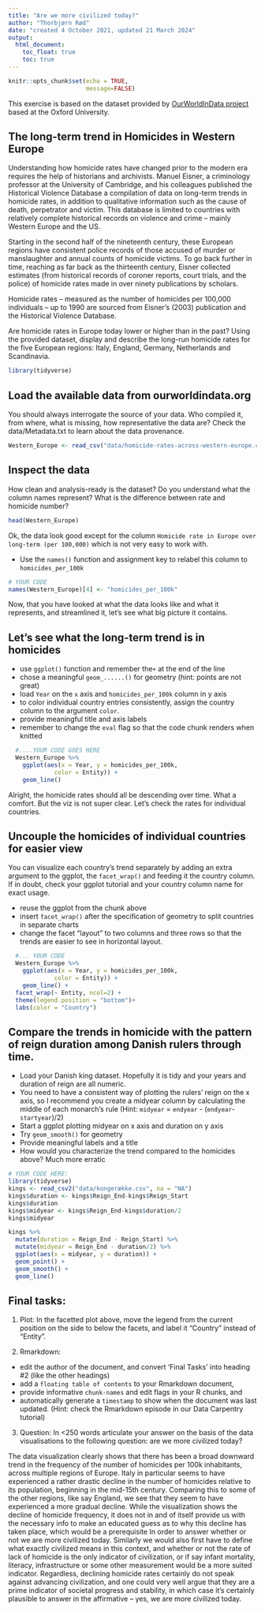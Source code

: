 ```yaml
---
title: "Are we more civilized today?"
author: "Thorbjørn Rød"
date: "created 4 October 2021, updated 21 March 2024"
output:
  html_document:
    toc_float: true
    toc: true
---
```


```r
knitr::opts_chunk$set(echo = TRUE,
                      message=FALSE)
```
This exercise is based on the dataset provided by [OurWorldInData project](https://ourworldindata.org/homicides) based at the Oxford University.

## The long-term trend in Homicides in Western Europe

Understanding how homicide rates have changed prior to the modern era requires the help of historians and archivists. Manuel Eisner, a criminology professor at the University of Cambridge, and his colleagues published the Historical Violence Database \href{https://cjrc.osu.edu/research/interdisciplinary/hvd}: a compilation of data on long-term trends in homicide rates, in addition to qualitative information such as the cause of death, perpetrator and victim. This database is limited to countries with relatively complete historical records on violence and crime – mainly Western Europe and the US.

Starting in the second half of the nineteenth century, these European regions have consistent police records of those accused of murder or manslaughter and annual counts of homicide victims. To go back further in time, reaching as far back as the thirteenth century, Eisner collected estimates (from historical records of coroner reports, court trials, and the police) of homicide rates made in over ninety publications by scholars.

Homicide rates – measured as the number of homicides per 100,000 individuals – up to 1990 are sourced from Eisner’s (2003) publication and the Historical Violence Database. 

Are homicide rates in Europe today lower or higher than in the past? Using the provided dataset, display and describe the long-run homicide rates for the five European regions: Italy, England, Germany, Netherlands and Scandinavia.

```r
library(tidyverse)
```

## Load the available data from ourworldindata.org

You should always interrogate the source of your data. Who compiled it, from where, what is missing, how representative the data are? Check the data/Metadata.txt to learn about the data provenance.

```r
Western_Europe <- read_csv("data/homicide-rates-across-western-europe.csv")
```

## Inspect the data

How clean and analysis-ready is the dataset? Do you understand what the column names represent? What is the difference between rate and homicide number?

```r
head(Western_Europe)
```

Ok, the data look good except for the column `Homicide rate in Europe over long-term (per 100,000)` which is not very easy to work with.

- Use the `names()` function and assignment key to relabel this column to `homicides_per_100k` 

```r
# YOUR CODE
names(Western_Europe)[4] <- "homicides_per_100k"
``` 

Now, that you have looked at what the data looks like and what it represents, and streamlined it, let's see what big picture it contains.

## Let's see what the long-term trend is in homicides

- use `ggplot()` function and remember the`+` at the end of the line
- chose a meaningful `geom_......()`  for geometry (hint: points are not great)
- load `Year` on the `x` axis and `homicides_per_100k` column in y axis
- to color individual country entries consistently, assign the country column to the argument `color`.
- provide meaningful title and axis labels
- remember to change the `eval` flag so that the code chunk renders when knitted 

```r
  #....YOUR CODE GOES HERE
  Western_Europe %>%
    ggplot(aes(x = Year, y = homicides_per_100k,
             color = Entity)) +
    geom_line()
```
Alright, the homicide rates should all be descending over time. What a comfort. But the viz is not super clear. Let's check the rates for individual countries.

## Uncouple the homicides of individual countries for easier view

You can visualize each country's trend separately by adding an extra argument to the ggplot, the `facet_wrap()` and feeding it the country column. If in doubt, check your ggplot tutorial and your country column name for exact usage.

- reuse the ggplot from the chunk above
- insert `facet_wrap()` after the specification of geometry to split countries in separate charts
- change the facet "layout" to two columns and three rows so that the trends are easier to see in horizontal layout. 


```r
  #... YOUR CODE
  Western_Europe %>%
    ggplot(aes(x = Year, y = homicides_per_100k,
             color = Entity)) +
    geom_line() +
  facet_wrap(~ Entity, ncol=2) +
  theme(legend.position = "bottom")+
  labs(color = "Country") 

```

## Compare the trends in homicide with the pattern of reign duration among Danish rulers through time.

- Load your Danish king dataset. Hopefully it is tidy and your years and duration of reign are all numeric.
- You need to have a consistent way of plotting the rulers' reign on the x axis, so I recommend you create a midyear column by calculating the middle of each monarch's rule (Hint: `midyear` = `endyear` - (`endyear`-`startyear`)/2)
- Start a ggplot plotting midyear on x axis and duration on y axis
- Try `geom_smooth()` for geometry 
- Provide meaningful labels and a title
- How would you characterize the trend compared to the homicides above?
Much more erratic

```r
# YOUR CODE HERE:
library(tidyverse)
kings <- read_csv2("data/kongerække.csv", na = "NA")
kings$duration <- kings$Reign_End-kings$Reign_Start
kings$duration
kings$midyear <- kings$Reign_End-kings$duration/2
kings$midyear

kings %>%
  mutate(duration = Reign_End - Reign_Start) %>% 
  mutate(midyear = Reign_End - duration/2) %>% 
  ggplot(aes(x = midyear, y = duration)) +
  geom_point() +
  geom_smooth() +
  geom_line()
```
## **Final tasks:**

1) Plot: In the facetted plot above, move the legend from the current position on the side to below the facets, and label it "Country" instead of "Entity".


2) Rmarkdown: 

  - edit the author of the document, and convert 'Final Tasks' into heading #2 (like the other headings) 
  - add a `floating table of contents` to your Rmarkdown document, 
  - provide informative `chunk-names` and edit flags in your R chunks, and
  - automatically generate a `timestamp` to show when the document was last updated. (Hint: check the Rmarkdown episode in our Data Carpentry tutorial)

3) Question: In <250 words articulate your answer on the basis of the data visualisations to the following question: are we more civilized today?

The data visualization clearly shows that there has been a broad downward trend in the frequency of the number of homicides per 100k inhabitants, across multiple regions of Europe. Italy in particular seems to have experienced a rather drastic decline in the number of homicides relative to its population, beginning in the mid-15th century. Comparing this to some of the other regions, like say England, we see that they seem to have experienced a more gradual decline. While the visualization shows the decline of homicide frequency, it does not in and of itself provide us with the necessary info to make an educated guess as to why this decline has taken place, which would be a prerequisite In order to answer whether or not we are more civilized today. Similarly we would also first have to define what exactly civilized means in this context, and whether or not the rate of lack of homicide is the only indicator of civilization, or if say infant mortality, literacy, infrastructure or some other measurement would be a more suited indicator. Regardless, declining homicide rates certainly do not speak against advancing civilization, and one could very well argue that they are a prime indicator of societal progress and stability, in which case it’s certainly plausible to answer in the affirmative – yes, we are more civilized today.